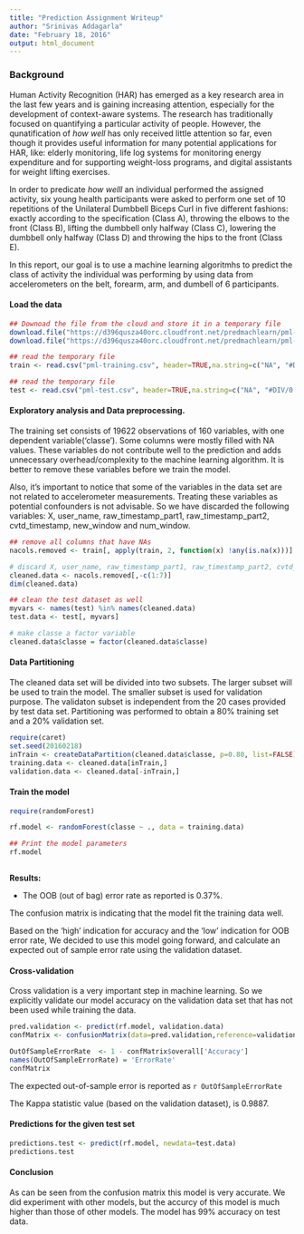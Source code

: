 ```yaml
---
title: "Prediction Assignment Writeup"
author: "Srinivas Addagarla"
date: "February 18, 2016"
output: html_document
---
```


### Background

Human Activity Recognition (HAR) has emerged as a key research area in the last few years and is gaining increasing attention, especially for the development of context-aware systems. The research has traditionally focused on quantifying a particular activity of people. However, the qunatification of *how well* has only received little attention so far, even though it provides useful information for many potential applications for HAR, like: elderly monitoring, life log systems for monitoring energy expenditure and for supporting weight-loss programs, and digital assistants for weight lifting exercises.

In order to predicate *how welll* an individual performed the assigned activity, six young health participants were asked to perform one set of 10 repetitions of the Unilateral Dumbbell Biceps Curl in five different fashions: exactly according to the specification (Class A), throwing the elbows to the front (Class B), lifting the dumbbell only halfway (Class C), lowering the dumbbell only halfway (Class D) and throwing the hips to the front (Class E).


In this report, our goal is to use a machine learning algoritmhs to predict the class of activity the individual was performing by using  data from accelerometers on the belt, forearm, arm, and dumbell of 6 participants. 

#### Load the data
```r
## Downoad the file from the cloud and store it in a temporary file
download.file("https://d396qusza40orc.cloudfront.net/predmachlearn/pml-training.csv", dest="pml-training.csv")
download.file("https://d396qusza40orc.cloudfront.net/predmachlearn/pml-testing.csv", dest="pml-test.csv")

## read the temporary file
train <- read.csv("pml-training.csv", header=TRUE,na.string=c("NA", "#DIV/0!"), stringsAsFactors=FALSE)

## read the temporary file
test <- read.csv("pml-test.csv", header=TRUE,na.string=c("NA", "#DIV/0!"), stringsAsFactors=FALSE)
```
#### Exploratory analysis and Data preprocessing.
The training set consists of 19622 observations of 160 variables, with one dependent variable('classe'). Some columns were mostly filled with NA values. These variables do not contribute well to the prediction and adds unnecessary overhead/complexity to the machine learning algorithm. It is better to remove these variables before we train the model. 

Also, it's important to notice that some of the variables in the data set are not related to accelerometer measurements. Treating these variables as potential confounders is not advisable. So we have discarded the following variables: X, user_name, raw_timestamp_part1, raw_timestamp_part2, cvtd_timestamp, new_window and num_window.


```r
## remove all columns that have NAs
nacols.removed <- train[, apply(train, 2, function(x) !any(is.na(x)))] 

# discard X, user_name, raw_timestamp_part1, raw_timestamp_part2, cvtd_timestamp, new_window and num_window.
cleaned.data <- nacols.removed[,-c(1:7)]
dim(cleaned.data)

## clean the test dataset as well
myvars <- names(test) %in% names(cleaned.data) 
test.data <- test[, myvars]

# make classe a factor variable
cleaned.data$classe = factor(cleaned.data$classe)
```

#### Data Partitioning 

The cleaned data set will be divided into two subsets. The larger subset will be used to train the model. The smaller subset is used for validation purpose. The validaton subset is  independent from the 20 cases provided by test data set. Partitioning was performed to obtain a 80% training set and a 20% validation set.

```R
require(caret)
set.seed(20160218)
inTrain <- createDataPartition(cleaned.data$classe, p=0.80, list=FALSE)
training.data <- cleaned.data[inTrain,]
validation.data <- cleaned.data[-inTrain,]
```


#### Train the model

```R
require(randomForest)
```

```R
rf.model <- randomForest(classe ~ ., data = training.data)

## Print the model parameters
rf.model
 
```
**Results:**

* The OOB (out of bag) error rate as reported is 0.37%.

The confusion matrix is indicating that the model fit the training data well. 

Based on the ‘high’ indication for accuracy and the ‘low’ indication for OOB error rate, We decided to use this model going forward, and calculate an expected out of sample error rate using the validation dataset.


#### Cross-validation
Cross validation is a very important step in machine learning. So we explicitly validate our model accuracy on the validation data set that has not been used while training the data.

```R
pred.validation <- predict(rf.model, validation.data)
confMatrix <- confusionMatrix(data=pred.validation,reference=validation.data$classe)

OutOfSampleErrorRate  <- 1 - confMatrix$overall['Accuracy']
names(OutOfSampleErrorRate) = 'ErrorRate'
confMatrix
```
 
The expected out-of-sample error is reported as `r OutOfSampleErrorRate`

The Kappa statistic value (based on the validation dataset), is 0.9887.

#### Predictions for the given test set

```R
predictions.test <- predict(rf.model, newdata=test.data)
predictions.test
```

#### Conclusion
As can be seen from the confusion matrix this model is very accurate. We did experiment with other models, but the accurcy of this model is much higher than those of other models. The model has 99% accuracy on test data. 
